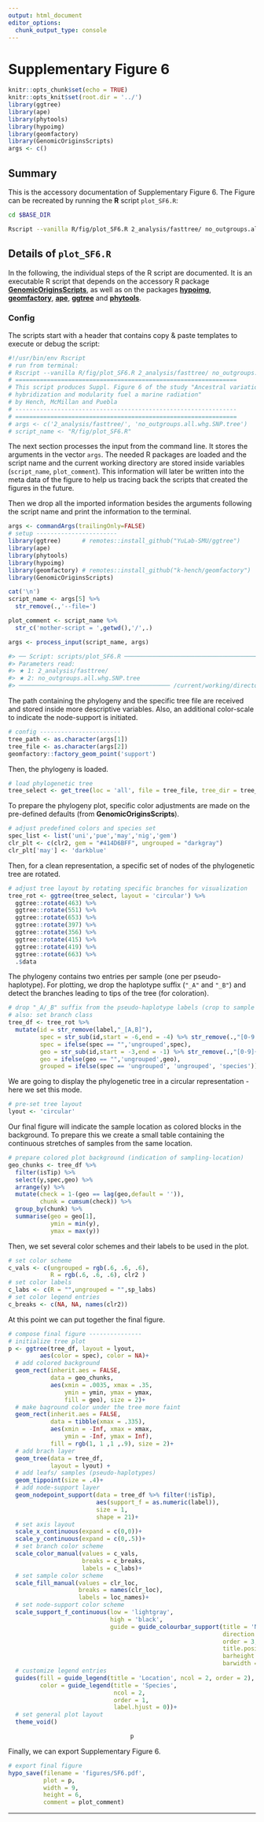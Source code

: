 ```yaml
---
output: html_document
editor_options:
  chunk_output_type: console
---
```

# Supplementary Figure 6

```r
knitr::opts_chunk$set(echo = TRUE)
knitr::opts_knit$set(root.dir = '../')
library(ggtree)
library(ape)
library(phytools)
library(hypoimg)
library(geomfactory)
library(GenomicOriginsScripts)
args <- c()
```

## Summary

This is the accessory documentation of Supplementary Figure 6.
The Figure can be recreated by running the **R** script `plot_SF6.R`:

```sh
cd $BASE_DIR

Rscript --vanilla R/fig/plot_SF6.R 2_analysis/fasttree/ no_outgroups.all.whg.SNP.tree

```

## Details of `plot_SF6.R`

In the following, the individual steps of the R script are documented.
It is an executable R script that depends on the accessory R package [**GenomicOriginsScripts**](https://k-hench.github.io/GenomicOriginsScripts), as well as on the packages [**hypoimg**](https://k-hench.github.io/hypoimg),  [**geomfactory**](https://k-hench.github.io/geomfactory), [**ape**](http://ape-package.ird.fr/), [**ggtree**](https://yulab-smu.github.io/treedata-book/) and [**phytools**](https://github.com/liamrevell/phytools).

### Config

The scripts start with a header that contains copy & paste templates to execute or debug the script:

```r
#!/usr/bin/env Rscript
# run from terminal:
# Rscript --vanilla R/fig/plot_SF6.R 2_analysis/fasttree/ no_outgroups.all.whg.SNP.tree
# ===============================================================
# This script produces Suppl. Figure 6 of the study "Ancestral variation,
# hybridization and modularity fuel a marine radiation"
# by Hench, McMillan and Puebla
# ---------------------------------------------------------------
# ===============================================================
# args <- c('2_analysis/fasttree/', 'no_outgroups.all.whg.SNP.tree')
# script_name <- "R/fig/plot_SF6.R"
```

The next section processes the input from the command line.
It stores the arguments in the vector `args`.
The needed R packages are loaded and the script name and the current working directory are stored inside variables (`script_name`, `plot_comment`).
This information will later be written into the meta data of the figure to help us tracing back the scripts that created the figures in the future.

Then we drop all the imported information besides the arguments following the script name and print the information to the terminal.

```r
args <- commandArgs(trailingOnly=FALSE)
# setup -----------------------
library(ggtree)      # remotes::install_github("YuLab-SMU/ggtree")
library(ape)
library(phytools)
library(hypoimg)
library(geomfactory) # remotes::install_github("k-hench/geomfactory")
library(GenomicOriginsScripts)

cat('\n')
script_name <- args[5] %>%
  str_remove(.,'--file=')

plot_comment <- script_name %>%
  str_c('mother-script = ',getwd(),'/',.)

args <- process_input(script_name, args)
```

```r
#> ── Script: scripts/plot_SF6.R ────────────────────────────────────────────
#> Parameters read:
#> ★ 1: 2_analysis/fasttree/
#> ★ 2: no_outgroups.all.whg.SNP.tree
#> ─────────────────────────────────────────── /current/working/directory ───
```

The path containing the phylogeny and the specific tree file are received and stored inside more descriptive variables.
Also, an additional color-scale to indicate the node-support is initiated.

```r
# config -----------------------
tree_path <- as.character(args[1])
tree_file <- as.character(args[2])
geomfactory::factory_geom_point('support')
```

Then, the phylogeny is loaded.

```r
# load phylogenetic tree
tree_select <- get_tree(loc = 'all', file = tree_file, tree_dir = tree_path)$tree[[1]]
```

To prepare the phylogeny plot, specific color adjustments are made on the pre-defined defaults (from **GenomicOriginsScripts**).

```r
# adjust predefined colors and species set
spec_list <- list('uni','pue','may','nig','gem')
clr_plt <- c(clr2, gem = "#414D6BFF", ungrouped = "darkgray")
clr_plt['may'] <- 'darkblue'
```

Then, for a clean representation, a specific set of nodes of the phylogenetic tree are rotated.

```r
# adjust tree layout by rotating specific branches for visualization
tree_rot <- ggtree(tree_select, layout = 'circular') %>%
  ggtree::rotate(463) %>%
  ggtree::rotate(551) %>%
  ggtree::rotate(653) %>%
  ggtree::rotate(397) %>%
  ggtree::rotate(356) %>%
  ggtree::rotate(415) %>%
  ggtree::rotate(419) %>%
  ggtree::rotate(663) %>%
  .$data
```

The phylogeny contains two entries per sample (one per pseudo-haplotype).
For plotting, we drop the haplotype suffix (`"_A"` and `"_B"`) and detect the branches leading to tips of the tree (for coloration).

```r
# drop "_A/_B" suffix from the pseudo-haplotype labels (crop to sample ID)
# also: set branch class
tree_df <- tree_rot %>%
  mutate(id = str_remove(label,"_[A,B]"),
         spec = str_sub(id,start = -6,end = -4) %>% str_remove(.,"[0-9.]{1,3}$")%>% str_remove(.," "),
         spec = ifelse(spec == "",'ungrouped',spec),
         geo = str_sub(id,start = -3,end = -1) %>% str_remove(.,"[0-9]{1,3}$")%>% str_remove(.," "),
         geo = ifelse(geo == "",'ungrouped',geo),
         grouped = ifelse(spec == 'ungrouped', 'ungrouped', 'species'))
```

We are going to display the phylogenetic tree in a circular representation - here we set this mode.

```r
# pre-set tree layout
lyout <- 'circular'
```

Our final figure will indicate the sample location as colored blocks in the background.
To prepare this we create a small table containing the continuous stretches of samples from the same location.

```r
# prepare colored plot background (indication of sampling-location)
geo_chunks <- tree_df %>%
  filter(isTip) %>%
  select(y,spec,geo) %>%
  arrange(y) %>%
  mutate(check = 1-(geo == lag(geo,default = '')),
         chunk = cumsum(check)) %>%
  group_by(chunk) %>%
  summarise(geo = geo[1],
            ymin = min(y),
            ymax = max(y))
```

Then, we set several color schemes and their labels to be used in the plot.

```r
# set color scheme
c_vals <- c(ungrouped = rgb(.6, .6, .6),
            R = rgb(.6, .6, .6), clr2 )
# set color labels
c_labs <- c(R = "",ungrouped = "",sp_labs)
# set color legend entries
c_breaks <- c(NA, NA, names(clr2))
```

At this point we can put together the final figure.

```r
# compose final figure ---------------
# initialize tree plot
p <- ggtree(tree_df, layout = lyout,
         aes(color = spec), color = NA)+
  # add colored background
  geom_rect(inherit.aes = FALSE,
            data = geo_chunks,
            aes(xmin = .0035, xmax = .35,
                ymin = ymin, ymax = ymax,
                fill = geo), size = 2)+
  # make baground color under the tree more faint
  geom_rect(inherit.aes = FALSE,
            data = tibble(xmax = .335),
            aes(xmin = -Inf, xmax = xmax,
                ymin = -Inf, ymax = Inf),
            fill = rgb(1, 1 ,1 ,.9), size = 2)+
  # add brach layer
  geom_tree(data = tree_df,
            layout = lyout) +
  # add leafs/ samples (pseudo-haplotypes)
  geom_tippoint(size = .4)+
  # add node-support layer
  geom_nodepoint_support(data = tree_df %>% filter(!isTip),
                         aes(support_f = as.numeric(label)),
                         size = 1,
                         shape = 21)+
  # set axis layout
  scale_x_continuous(expand = c(0,0))+
  scale_y_continuous(expand = c(0,.5))+
  # set branch color scheme
  scale_color_manual(values = c_vals,
                     breaks = c_breaks,
                     labels = c_labs)+
  # set sample color scheme
  scale_fill_manual(values = clr_loc,
                    breaks = names(clr_loc),
                    labels = loc_names)+
  # set node-support color scheme
  scale_support_f_continuous(low = 'lightgray',
                             high = 'black',
                             guide = guide_colourbar_support(title = 'Node support',
                                                             direction = 'horizontal',
                                                             order = 3,
                                                             title.position = 'top',
                                                             barheight = unit(5, 'pt'),
                                                             barwidth = unit(150, 'pt')))+
  # customize legend entries
  guides(fill = guide_legend(title = 'Location', ncol = 2, order = 2),
         color = guide_legend(title = 'Species',
                              ncol = 2,
                              order = 1,
                              label.hjust = 0))+
  # set general plot layout
  theme_void()
```

<center>
```r
p
```
</center>

Finally, we can export Supplementary Figure 6.

```r
# export final figure
hypo_save(filename = 'figures/SF6.pdf',
          plot = p,
          width = 9,
          height = 6,
          comment = plot_comment)

```

---

